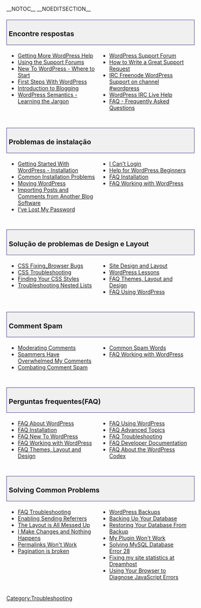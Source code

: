 {{Languages|
{{en|Troubleshooting}}
{{de|Fehlersuche}}
{{fax|ایرادیابی}}
{{zh-cn|疑难解答}}
{{th|Troubleshooting}}
{{zh-tw|疑難解答}}
{{ko|Troubleshooting}}
{{ja|Troubleshooting}}
{{pt-br|Solução de problemas}}
}}

{{Traduz}}

__NOTOC__ __NOEDITSECTION__
<div style="width:95%; font-size: 110%; text-decoration:none; padding: 0px 5px; margin: 20px 0px 5px; background-color: #f0f0f0; border: 1px solid darkslateblue">
=== Encontre respostas ===
</div>
<div style="width: 45%; margin:0px 6px; float:left">
* [[Getting_More_Help|Getting More WordPress Help]]
* [[Using the Support Forums]]
* [[New To WordPress - Where to Start]]
* [[First Steps With WordPress]]
* [[Introduction_to_Blogging|Introduction to Blogging]]
* [[WordPress Semantics|WordPress Semantics - Learning the Jargon]] 
</div>
<div style="width: 45%; margin:0px 6px; float:left; display: inline">
* [http://www.wordpress.org/support WordPress Support Forum]
* [[How to Write a Great Support Request]]
* [[IRC|IRC Freenode WordPress Support on channel #wordpress]]
* [[WordPress IRC Live Help]]
* [[FAQ|FAQ - Frequently Asked Questions]]
</div>
<div style="clear:both; height:10px">
</div>

<div style="width:95%; font-size: 110%; text-decoration:none; padding: 0px 5px; margin: 20px 0px 5px; background-color: #f0f0f0; border: 1px solid darkslateblue">
=== Problemas de instalação ===
</div>
<div style="width: 45%; margin:0px 6px; float:left">
* [[Getting Started with WordPress|Getting Started With WordPress - Installation]]
* [[Installing WordPress#Common_Installation_Problems|Common Installation Problems]]
* [[Moving WordPress]]
* [[Importing_Content|Importing Posts and Comments from Another Blog Software]]
* [[Resetting Your Password|I've Lost My Password]]
</div>
<div style="width: 45%; margin:0px 6px; float:left; display: inline">
* [[Login Trouble|I Can't Login]]
* [[Getting_Started_with_WordPress#WordPress_for_Beginners|Help for WordPress Beginners]]
* [[FAQ Installation|FAQ Installation]] 
* [[FAQ Working with WordPress|FAQ Working with WordPress]]
</div>
<div style="clear:both; height:10px">
</div>

<div style="width:95%; font-size: 110%; text-decoration:none; padding: 0px 5px; margin: 20px 0px 5px; background-color: #f0f0f0; border: 1px solid darkslateblue">
=== Solução de problemas de Design e Layout ===
</div>
<div style="width: 45%; margin:0px 6px; float:left">
* [[CSS Fixing_Browser Bugs]]
* [[CSS Troubleshooting]]
* [[Finding Your CSS Styles]]
* [[Styling Lists with CSS|Troubleshooting Nested Lists]]
</div>
<div style="width: 45%; margin:0px 6px; float:left; display: inline">
* [[Site Design and Layout]]
* [[WordPress Lessons]]
* [[FAQ Layout and Design|FAQ Themes, Layout and Design]] 
* [[FAQ Using WordPress|FAQ Using WordPress]]
</div>
<div style="clear:both; height:10px">
</div>

<div style="width:95%; font-size: 110%; text-decoration:none; padding: 0px 5px; margin: 20px 0px 5px; background-color: #f0f0f0; border: 1px solid darkslateblue">
=== Comment Spam ===
</div>
<div style="width: 45%; margin:0px 6px; float:left">
* [[Comment Moderation|Moderating Comments]]
* [[Comment_Spam|Spammers Have Overwhelmed My Comments]]
* [[Combating Comment Spam]]
</div>
<div style="width: 45%; margin:0px 6px; float:left; display: inline">
* [[Spam Words|Common Spam Words]]
* [[FAQ Working with WordPress|FAQ Working with WordPress]]
</div>
<div style="clear:both; height:10px">
</div>

<div style="width:95%; font-size: 110%; text-decoration:none; padding: 0px 5px; margin: 20px 0px 5px; background-color: #f0f0f0; border: 1px solid darkslateblue">
=== Perguntas frequentes(FAQ) ===
</div>
<div style="width: 45%; margin:0px 6px; float:left">
* [[FAQ About WordPress]]
* [[FAQ Installation]]
* [[FAQ New To WordPress]]
* [[FAQ Working with WordPress]]
* [[FAQ Layout and Design|FAQ Themes, Layout and Design]]
</div>
<div style="width: 45%; margin:0px 6px; float:left; display: inline">
* [[FAQ Using WordPress]]
* [[FAQ Advanced Topics]]
* [[FAQ Troubleshooting]]
* [[FAQ Developer Documentation]]
* [[FAQ Codex|FAQ About the WordPress Codex]]
</div>
<div style="clear:both; height:10px">
</div>

<div style="width:95%; font-size: 110%; text-decoration:none; padding: 0px 5px; margin: 20px 0px 5px; background-color: #f0f0f0; border: 1px solid darkslateblue">
=== Solving Common Problems ===
</div>
<div style="width: 45%; margin:0px 6px; float:left">
* [[FAQ Troubleshooting|FAQ Troubleshooting]]
* [[Enable Sending Referrers|Enabling Sending Referrers]]
* [[Blog_Design_and_Layout|The Layout is All Messed Up]]
* [[I Make Changes and Nothing Happens]]
* [[Using_Permalinks|Permalinks Won't Work]]
* [[Pagination#Troubleshooting_Broken_Pagination|Pagination is broken]]
</div>
<div style="width: 45%; margin:0px 6px; float:left; display: inline">
* [[WordPress Backups]]
* [[Backing Up Your Database]]
* [[Restoring Your Database From Backup]]
* [[Managing Plugins#Plugin-Problems|My Plugin Won't Work]]
* [[FAQ_Troubleshooting#MySQL_Error_28|Solving MySQL Database Error 28]]
* [[FAQ_Troubleshooting#FAQ_Troubleshooting#How_to_fix_my_site_statistics_problem_on_a_WordPress_2.x_blog_hosted_at_Dreamhost.3F|Fixing my site statistics at Dreamhost]]
* [[Using Your Browser to Diagnose JavaScript Errors]]
</div>
<div style="clear:both; height:10px">
</div>

{{toclist}}

[[Category:Troubleshooting]]